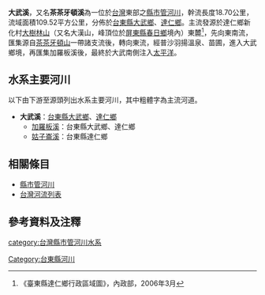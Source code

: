 {{Infobox river
| river_name = 大武溪
| image_name = 大武溪鐵路橋梁 (11886784664).jpg
| image_size = 300px
| caption    = [[臺鐵|臺鐵]][[南迴線|南迴線]]大武溪鐵路橋
| origin     = 大樹林山
| mouth      = [[太平洋|太平洋]]
| basin_countries = {{ROC-TW}}
| location = [[臺東縣|臺東縣]][[大武鄉_(台灣)|大武鄉]]、[[達仁鄉|達仁鄉]]
| length     = {{convert|18.70|km|0|}}
| elevation  = {{convert|500|m|0|}}
| mouth_elevation = {{convert|0|m|0|}}
| discharge  = 
| watershed  = {{convert|109.52|km2|0|}}
}}
'''大武溪'''，又名'''茶茶牙頓溪'''為一位於[[台灣|台灣]]東部之[[縣市管河川|縣市管河川]]，幹流長度18.70公里，流域面積109.52平方公里，分佈於[[臺東縣|台東縣]][[大武鄉_(台灣)|大武鄉]]、[[達仁鄉|達仁鄉]]。主流發源於達仁鄉新化村[[大樹林山|大樹林山]]（又名大漢山，峰頂位於[[屏東縣|屏東縣]][[春日鄉|春日鄉]]境內）東麓<ref>《臺東縣達仁鄉行政區域圖》，內政部，2006年3月</ref>，先向東南流，匯集源自[[茶茶牙頓山|茶茶牙頓山]]一帶諸支流後，轉向東流，經普沙羽揚溫泉、苗圃，進入大武鄉境，再匯集加羅板溪後，最終於大武南側注入[[太平洋|太平洋]]。

==水系主要河川==
以下由下游至源頭列出水系主要河川，其中粗體字為主流河道。
*'''大武溪'''：[[臺東縣|台東縣]][[大武鄉_(台灣)|大武鄉]]、[[達仁鄉|達仁鄉]]
**[[加羅板溪|加羅板溪]]：台東縣大武鄉、達仁鄉
**[[姑子崙溪|姑子崙溪]]：台東縣達仁鄉

==相關條目==
*[[縣市管河川|縣市管河川]]
*[[台灣河流列表|台灣河流列表]]

==參考資料及注釋==
<div class="references-small">
<references />
</div>

{{台灣河流}}

[[category:台灣縣市管河川水系|category:台灣縣市管河川水系]]
[[Category:台東縣河川|Category:台東縣河川]]